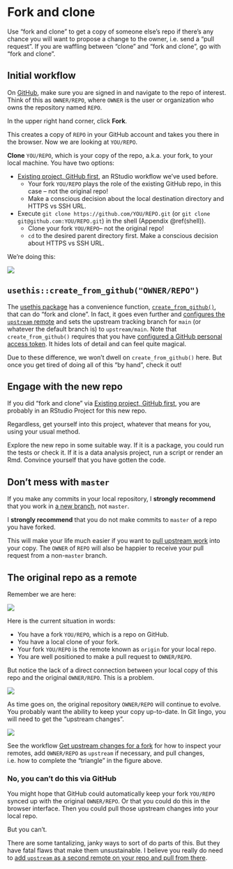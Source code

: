 # Fork and clone {#fork-and-clone}

Use "fork and clone" to get a copy of someone else's repo if there's any chance you will want to propose a change to the owner, i.e. send a "pull request". If you are waffling between "clone" and "fork and clone", go with "fork and clone".

## Initial workflow

On [GitHub](https://github.com), make sure you are signed in and navigate to the repo of interest. Think of this as `OWNER/REPO`, where `OWNER` is the user or organization who owns the repository named `REPO`.

In the upper right hand corner, click **Fork**.

This creates a copy of `REPO` in your GitHub account and takes you there in the browser. Now we are looking at `YOU/REPO`.

**Clone** `YOU/REPO`, which is your copy of the repo, a.k.a. your fork, to your local machine. You have two options:

  * [Existing project, GitHub first](#existing-github-first), an RStudio workflow we've used before.
    - Your fork `YOU/REPO` plays the role of the existing GitHub repo, in this case -- not the original repo!
    - Make a conscious decision about the local destination directory and HTTPS vs SSH URL.
  * Execute `git clone https://github.com/YOU/REPO.git` (or `git clone git@github.com:YOU/REPO.git`) in the shell (Appendix \@ref(shell)).
    - Clone your fork `YOU/REPO`-- not the original repo!
    - `cd` to the desired parent directory first. Make a conscious decision about HTTPS vs SSH URL.
    
We're doing this:

![](img/fork-and-clone.png)
    
## `usethis::create_from_github("OWNER/REPO")`

The [usethis package](https://usethis.r-lib.org) has a convenience function, [`create_from_github()`](https://usethis.r-lib.org/reference/create_from_github.html), that can do "fork and clone".
In fact, it goes even further and [configures the `upstream` remote](#upstream-changes) and sets the upstream tracking branch for `main` (or whatever the default branch is) to `upstream/main`.
Note that `create_from_github()` requires that you have [configured a GitHub personal access token](#https-pat).
It hides lots of detail and can feel quite magical.

Due to these difference, we won't dwell on `create_from_github()` here.
But once you get tired of doing all of this "by hand", check it out!

## Engage with the new repo

If you did "fork and clone" via [Existing project, GitHub first](#existing-github-first), you are probably in an RStudio Project for this new repo.

Regardless, get yourself into this project, whatever that means for you, using your usual method.

Explore the new repo in some suitable way. If it is a package, you could run the tests or check it. If it is a data analysis project, run a script or render an Rmd. Convince yourself that you have gotten the code.

## Don't mess with `master` {#dont-touch-master}

If you make any commits in your local repository, I **strongly recommend** that you work in [a new branch](#git-branches), not `master`.

I **strongly recommend** that you do not make commits to `master` of a repo you have forked.

This will make your life much easier if you want to [pull upstream work](#upstream-changes) into your copy. The `OWNER` of `REPO` will also be happier to receive your pull request from a non-`master` branch.

## The original repo as a remote

Remember we are here:

![](img/fork-and-clone.png)

Here is the current situation in words:

  * You have a fork `YOU/REPO`, which is a repo on GitHub.
  * You have a local clone of your fork.
  * Your fork `YOU/REPO` is the remote known as `origin` for your local repo.
  * You are well positioned to make a pull request to `OWNER/REPO`.
  
But notice the lack of a direct connection between your local copy of this repo and the original `OWNER/REPO`. This is a problem.

![](img/fork-no-upstream-sad.png)

As time goes on, the original repository `OWNER/REPO` will continue to evolve. You probably want the ability to keep your copy up-to-date. In Git lingo, you will need to get the "upstream changes".

![](img/fork-triangle-happy.png)

See the workflow [Get upstream changes for a fork](#upstream-changes) for how to inspect your remotes, add `OWNER/REPO` as `upstream` if necessary, and pull changes, i.e. how to complete the "triangle" in the figure above.

### No, you can't do this via GitHub

You might hope that GitHub could automatically keep your fork `YOU/REPO` synced up with the original `OWNER/REPO`. Or that you could do this in the browser interface. Then you could pull those upstream changes into your local repo.

But you can't.

There are some tantalizing, janky ways to sort of do parts of this. But they have fatal flaws that make them unsustainable. I believe you really do need to [add `upstream` as a second remote on your repo and pull from there](#upstream-changes).
